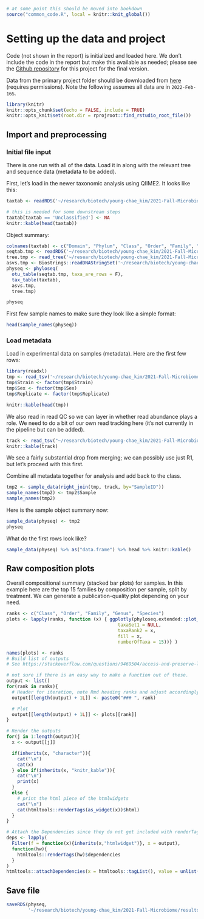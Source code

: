```r
# at some point this should be moved into bookdown
source("common_code.R", local = knitr::knit_global())
```

# Setting up the data and project

Code (not shown in the report) is initialized and loaded here.  We don't include the code in the report but make this available as needed; please see the [Github repository](https://github.com/HPCBio/kim-16S-mouse-2022Feb) for this project for the final version.

Data from the primary project folder should be downloaded from [here](https://uofi.box.com/s/4p1tp8tn4o64s5j8ywf9ahi7t3s9qajo) (requires permissions). Note the following assumes all data are in `2022-Feb-16S`.

```r
library(knitr)
knitr::opts_chunk$set(echo = FALSE, include = TRUE)
knitr::opts_knit$set(root.dir = rprojroot::find_rstudio_root_file())
```

## Import and preprocessing

### Initial file input

There is one run with all of the data.  Load it in along with the relevant tree and sequence data (metadata to be added).

First, let's load in the newer taxonomic analysis using QIIME2.  It looks like this:

```r
taxtab <- readRDS('~/research/biotech/young-chae_kim/2021-Fall-Microbiome/results/TADA/R1/Phyloseq/tax_final.md5.R1.RDS')

# this is needed for some downstream steps
taxtab[taxtab == 'Unclassified'] <- NA
knitr::kable(head(taxtab))
```

Object summary:

```r
colnames(taxtab) <- c("Domain", "Phylum", "Class", "Order", "Family", "Genus", "Species")
seqtab.tmp <- readRDS('~/research/biotech/young-chae_kim/2021-Fall-Microbiome/results/TADA/R1/Phyloseq/seqtab_final.md5.R1.RDS')
tree.tmp <- read_tree('~/research/biotech/young-chae_kim/2021-Fall-Microbiome/results/TADA/R1/Plain/Trees/rooted.R1.newick')
asvs.tmp <- Biostrings::readDNAStringSet('~/research/biotech/young-chae_kim/2021-Fall-Microbiome/results/TADA/R1/Plain/Sequences/asvs.md5.nochim.R1.fna', format = 'fasta')
physeq <- phyloseq(
  otu_table(seqtab.tmp, taxa_are_rows = F),
  tax_table(taxtab),
  asvs.tmp,
  tree.tmp)

physeq
```

First few sample names to make sure they look like a simple format:

```r
head(sample_names(physeq))
```

### Load metadata

Load in experimental data on samples (metadata).  Here are the first few rows:

```r
library(readxl)
tmp <- read_tsv('~/research/biotech/young-chae_kim/2021-Fall-Microbiome/Metadata/Metadata.txt')
tmp$Strain <- factor(tmp$Strain)
tmp$Sex <- factor(tmp$Sex)
tmp$Replicate <- factor(tmp$Replicate)

knitr::kable(head(tmp))
```

We also read in read QC so we can layer in whether read abundance plays a role.  We need to do a bit of our own read tracking here (it's not currently in the pipeline but can be added).

```r
track <- read_tsv("~/research/biotech/young-chae_kim/2021-Fall-Microbiome/results/TADA/Plain/QC/all.readtracking.R1.txt")
knitr::kable(track)
```

We see a fairly substantial drop from merging; we can possibly use just R1, but let's proceed with this first.

Combine all metadata together for analysis and add back to the class.

```r
tmp2 <- sample_data(right_join(tmp, track, by="SampleID"))
sample_names(tmp2) <- tmp2$Sample
sample_names(tmp2)
```

Here is the sample object summary now:

```r
sample_data(physeq) <- tmp2
physeq
```

What do the first rows look like?

```r
sample_data(physeq) %>% as("data.frame") %>% head %>% knitr::kable()
```

## Raw composition plots

Overall compositional summary (stacked bar plots) for samples.  In this example here are the top 15 families by composition per sample, split by treatment.  We can generate a publication-quality plot depending on your need.

```r
ranks <- c("Class", "Order", "Family", "Genus", "Species")
plots <- lapply(ranks, function (x) { ggplotly(phyloseq.extended::plot_composition(physeq,
                                         taxaSet1 = NULL, 
                                         taxaRank2 = x, 
                                         fill = x, 
                                         numberOfTaxa = 15))} )

names(plots) <- ranks
# Build list of outputs
# See https://stackoverflow.com/questions/9469504/access-and-preserve-list-names-in-lapply-function for example

# not sure if there is an easy way to make a function out of these.
output <- list()
for(rank in ranks){
  # Header for iteration, note Rmd heading ranks and adjust accordingly
  output[[length(output) + 1L]] <- paste0("### ", rank)

  # Plot
  output[[length(output) + 1L]] <- plots[[rank]]
}

# Render the outputs
for(j in 1:length(output)){
  x <- output[[j]]

  if(inherits(x, "character")){
    cat("\n")
    cat(x)
  } else if(inherits(x, "knitr_kable")){
    cat("\n")
    print(x)
  }
  else {
    # print the html piece of the htmlwidgets
    cat("\n")
    cat(htmltools::renderTags(as_widget(x))$html)
  }
}
```

```r
# Attach the Dependencies since they do not get included with renderTags(...)$html
deps <- lapply(
  Filter(f = function(x){inherits(x,"htmlwidget")}, x = output),
  function(hw){
    htmltools::renderTags(hw)$dependencies
  }
)
htmltools::attachDependencies(x = htmltools::tagList(), value = unlist(deps,recursive=FALSE))
```

## Save file

```r
saveRDS(physeq, 
        '~/research/biotech/young-chae_kim/2021-Fall-Microbiome/results/physeq.raw.RDS')
```
